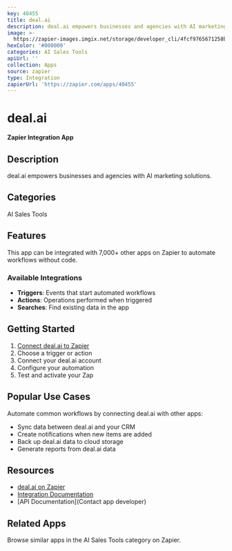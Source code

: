 ```yaml
---
key: 40455
title: deal.ai
description: deal.ai empowers businesses and agencies with AI marketing solutions.
image: >-
  https://zapier-images.imgix.net/storage/developer_cli/4fcf9765671258b92bbced54299b9e62.png?auto=format%2Ccompress&ixlib=python-3.0.0&q=50
hexColor: '#000000'
categories: AI Sales Tools
apiUrl: ''
collection: Apps
source: zapier
type: Integration
zapierUrl: 'https://zapier.com/apps/40455'
---
```

# deal.ai

**Zapier Integration App**

## Description

deal.ai empowers businesses and agencies with AI marketing solutions.

## Categories

AI Sales Tools

## Features

This app can be integrated with 7,000+ other apps on Zapier to automate workflows without code.

### Available Integrations

- **Triggers**: Events that start automated workflows
- **Actions**: Operations performed when triggered
- **Searches**: Find existing data in the app

## Getting Started

1. [Connect deal.ai to Zapier](https://zapier.com/apps/40455)
2. Choose a trigger or action
3. Connect your deal.ai account
4. Configure your automation
5. Test and activate your Zap

## Popular Use Cases

Automate common workflows by connecting deal.ai with other apps:

- Sync data between deal.ai and your CRM
- Create notifications when new items are added
- Back up deal.ai data to cloud storage
- Generate reports from deal.ai data

## Resources

- [deal.ai on Zapier](https://zapier.com/apps/40455)
- [Integration Documentation](https://zapier.com/apps/40455/integrations)
- [API Documentation](Contact app developer)

## Related Apps

Browse similar apps in the AI Sales Tools category on Zapier.
